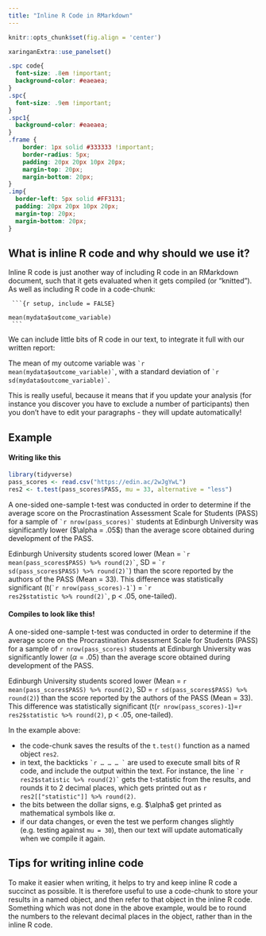 ```yaml
---
title: "Inline R Code in RMarkdown"
---
```


```r
knitr::opts_chunk$set(fig.align = 'center')
```

```r
xaringanExtra::use_panelset()
```

```css
.spc code{
  font-size: .8em !important;
  background-color: #eaeaea;
}
.spc{
  font-size: .9em !important;
}
.spc1{
  background-color: #eaeaea;
}
.frame {
    border: 1px solid #333333 !important; 
    border-radius: 5px; 
    padding: 20px 20px 10px 20px; 
    margin-top: 20px; 
    margin-bottom: 20px; 
}
.imp{
  border-left: 5px solid #FF3131;
  padding: 20px 20px 10px 20px; 
  margin-top: 20px; 
  margin-bottom: 20px; 
}
```

## What is inline R code and why should we use it?

Inline R code is just another way of including R code in an RMarkdown document, such that it gets evaluated when it gets compiled (or "knitted"). As well as including R code in a code-chunk:

<div class="spc1"><code>
&grave;&grave;&grave;{r setup, include = FALSE}<br>
mean(mydata$outcome_variable)<br>
&grave;&grave;&grave;
</code></div>

We can include little bits of R code in our text, to integrate it full with our written report:
  
The mean of my outcome variable was <code>&grave;r mean(mydata\$outcome_variable)&grave;</code>, with a standard deviation of <code>&grave;r sd(mydata\$outcome_variable)&grave;</code>. 

This is really useful, because it means that if you update your analysis (for instance you discover you have to exclude a number of participants) then you don't have to edit your paragraphs - they will update automatically!  


## Example

::: {.panelset}

::: {.panel}
#### Writing like this 

```r
library(tidyverse)
pass_scores <- read.csv("https://edin.ac/2wJgYwL") 
res2 <- t.test(pass_scores$PASS, mu = 33, alternative = "less")
```

<div class="spc">
A one-sided one-sample t-test was conducted in order to determine if the average score on the Procrastination Assessment Scale for Students (PASS) for a sample of <code>&grave;r nrow(pass_scores)&grave;</code> students at Edinburgh University was significantly lower (\$\\alpha = .05\$) than the average score obtained during development of the PASS. 

Edinburgh University students scored lower (Mean = <code>&grave;r mean(pass_scores\$PASS) %>% round(2)&grave;</code>, SD = <code>&grave;r sd(pass_scores\$PASS) %>% round(2)&grave;</code>) than the score reported by the authors of the PASS (Mean = 33). This difference was statistically significant (t(<code>&grave;r nrow(pass_scores)-1&grave;</code>) = <code>&grave;r res2$statistic %>% round(2)&grave;</code>, p < .05, one-tailed).  
</div>

:::

::: {.panel}
#### Compiles to look like this!  

A one-sided one-sample t-test was conducted in order to determine if the average score on the Procrastination Assessment Scale for Students (PASS) for a sample of `r nrow(pass_scores)` students at Edinburgh University was significantly lower ($\alpha = .05$) than the average score obtained during development of the PASS. 

Edinburgh University students scored lower (Mean = `r mean(pass_scores$PASS) %>% round(2)`, SD = `r sd(pass_scores$PASS) %>% round(2)`) than the score reported by the authors of the PASS (Mean = 33). This difference was statistically significant (t(`r nrow(pass_scores)-1`)=`r res2$statistic %>% round(2)`, p < .05, one-tailed).  

:::

:::

In the example above:

- the code-chunk saves the results of the `t.test()` function as a named object `res2`.
- in text, the backticks <code>&grave;r ... ... ... &grave;</code> are used to execute small bits of R code, and include the output within the text. For instance, the line <code>&grave;r res2\$statistic %>% round(2)&grave;</code> gets the t-statistic from the results, and rounds it to 2 decimal places, which gets printed out as `r res2[["statistic"]] %>% round(2)`. 
- the bits between the dollar signs, e.g. \$\\alpha\$ get printed as mathematical symbols like $\alpha$. 
- if our data changes, or even the test we perform changes slightly (e.g. testing against `mu = 30`), then our text will update automatically when we compile it again.



## Tips for writing inline code

To make it easier when writing, it helps to try and keep inline R code a succinct as possible. It is therefore useful to use a code-chunk to store your results in a named object, and then refer to that object in the inline R code. 
Something which was not done in the above example, would be to round the numbers to the relevant decimal places in the object, rather than in the inline R code. 





